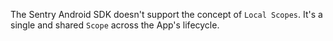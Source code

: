 The Sentry Android SDK doesn't support the concept of `Local Scopes`. It's a single and shared `Scope` across the App's lifecycle.
